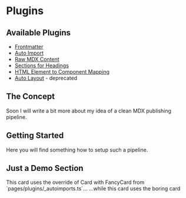 # Plugins

## Available Plugins

- [Frontmatter](/plugins/remark-astro-frontmatter)
- [Auto Import](/plugins/remark-astro-autoimports)
- [Raw MDX Content](/plugins/remark-astro-rawmdx)
- [Sections for Headings](/plugins/remark-sectionize-headings)
- [HTML Element to Component Mapping](/plugins/vite-astro-mdxcomponents)
- [Auto Layout](/plugins/remark-astro-auto-layout) - deprecated

## The Concept

Soon I will write a bit more about my idea of a clean MDX publishing pipeline.

## Getting Started

Here you will find something how to setup such a pipeline.

## Just a Demo Section

<Wrap>
  <Card>
    This card uses the override of Card with FancyCard from `pages/plugins/_autoimports.ts`...
  </Card>
  <BaseCard>...while this card uses the boring card</BaseCard>
</Wrap>
